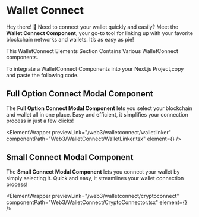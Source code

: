 


# Wallet Connect

Hey there! 👋 Need to connect your wallet quickly and easily? Meet the **Wallet Connect Component**, your go-to tool for linking up with your favorite blockchain networks and wallets. It’s as easy as pie!

This WalletConnect Elements Section Contains Various WalletConnect components.

To integrate a WalletConnect Components into your Next.js Project,copy and paste the following code.

## Full Option Connect Modal Component

The **Full Option Connect Modal Component** lets you select your blockchain and wallet all in one place. Easy and efficient, it simplifies your connection process in just a few clicks!

<ElementWrapper
  previewLink="/web3/walletconnect/walletlinker"
  componentPath="Web3/WalletConnect/WalletLinker.tsx"
  element={<WalletLinker />}
/>

## Small Connect Modal Component

The **Small Connect Modal Component** lets you connect your wallet by simply selecting it. Quick and easy, it streamlines your wallet connection process!

<ElementWrapper
  previewLink="/web3/walletconnect/cryptoconnect"
  componentPath="Web3/WalletConnect/CryptoConnector.tsx"
  element={<CryptoConnector />}
/>
